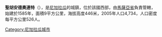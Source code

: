 '''聖胡安德奧連特'''（{{lang-es|San Juan de Oriente}}），是[[尼加拉瓜|尼加拉瓜]]的城鎮，位於該國西部，由[[馬薩亞省|馬薩亞省]]負責管轄，始建於1585年，面積9平方公里，海拔高度446米，2005年人口4,734，人口密度每平方公里526人。

{{Coord|11|54|N|86|05|W|region:NI_type:city|display=title}}

{{Nicaragua-geo-stub}}
[[Category:尼加拉瓜城市|Category:尼加拉瓜城市]]